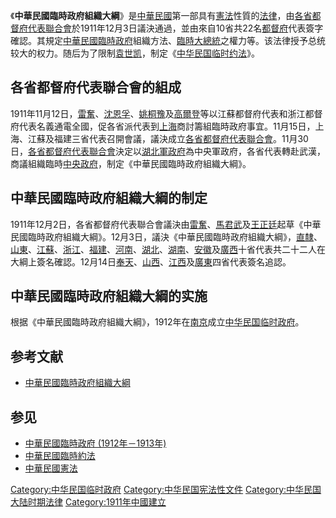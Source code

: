 {{中国宪政史}}
《'''中華民國臨時政府組織大綱'''》是[[中華民國|中華民國]]第一部具有[[憲法|憲法]]性質的[[法律|法律]]，由[[各省都督府代表聯合會|各省都督府代表聯合會]]於1911年12月3日議決通過，並由來自10省共22名[[都督府|都督府]]代表簽字確認。其規定[[中華民國臨時政府_(1912年－1913年)|中華民國臨時政府]]組織方法、[[中華民國臨時大總統|臨時大總統]]之權力等。该法律授予总统较大的权力。随后为了限制[[袁世凯|袁世凯]]，制定《[[中华民国临时约法|中华民国临时约法]]》。

== 各省都督府代表聯合會的組成 ==
{{Main|各省都督府代表聯合會}}

1911年11月12日，[[雷奮|雷奮]]、[[沈恩孚|沈恩孚]]、[[姚桐豫|姚桐豫]]及[[高爾登|高爾登]]等以江蘇都督府代表和浙江都督府代表名義通電全國，促各省派代表到[[上海|上海]]商討籌組臨時政府事宜。11月15日，上海、江蘇及福建三省代表召開會議，議決成立[[各省都督府代表聯合會|各省都督府代表聯合會]]。11月30日，[[各省都督府代表聯合會|各省都督府代表聯合會]]決定以[[湖北軍政府|湖北軍政府]]為中央軍政府，各省代表轉赴武漢，商議組織臨時[[中央政府|中央政府]]，制定《中華民國臨時政府組織大綱》。

== 中華民國臨時政府組織大綱的制定 ==
1911年12月2日，各省都督府代表聯合會議決由[[雷奮|雷奮]]、[[馬君武|馬君武]]及[[王正廷|王正廷]]起草《中華民國臨時政府組織大綱》。12月3日，議決《中華民國臨時政府組織大綱》，[[直隶省|直隸]]、[[山東|山東]]、[[江蘇|江蘇]]、[[浙江|浙江]]、[[福建|福建]]、[[河南|河南]]、[[湖北|湖北]]、[[湖南|湖南]]、[[安徽|安徽]]及[[廣西|廣西]]十省代表共二十二人在大綱上簽名確認。12月14日[[奉天省|奉天]]、[[山西|山西]]、[[江西|江西]]及[[廣東|廣東]]四省代表簽名追認。

== 中華民國臨時政府組織大綱的实施 ==
{{Main|中華民國臨時政府 (1912年－1913年)}}

根据《中華民國臨時政府組織大綱》，1912年在[[南京|南京]]成立[[中華民國臨時政府_(1912年－1913年)|中华民国临时政府]]。

==参考文献==
{{Wikisource|中華民國臨時政府組織大綱}}
{{Reflist}}
*[http://zh.wikisource.org/wiki/中華民國臨時政府組織大綱 中華民國臨時政府組織大綱]{{Wayback|url=http://zh.wikisource.org/wiki/%E4%B8%AD%E8%8F%AF%E6%B0%91%E5%9C%8B%E8%87%A8%E6%99%82%E6%94%BF%E5%BA%9C%E7%B5%84%E7%B9%94%E5%A4%A7%E7%B6%B1 |date=20200720082028 }}

== 参见 ==
{{Portal box|中華民國|法律}}
* [[中華民國臨時政府_(1912年－1913年)|中華民國臨時政府 (1912年－1913年)]]
* [[中華民國臨時約法|中華民國臨時約法]]
* [[中華民國憲法|中華民國憲法]]

{{Serial
|先前文件|《[[宪法重大信条十九条|宪法重大信条十九条]]》<br>{{nobold|{{small|（[[清朝政府|大清帝國政府]]）}}}}
|'''[[中華民國大陸時期|中國]][[中国历代宪法|憲法性文件]]'''<br>1911年（宣統三年）12月3日－1912年（民國元年）3月11日<br>{{small|（[[中華民國臨時政府_(1912年－1913年)|中華民國臨時政府]]）}}
|後繼文件|《[[中華民國臨時約法|中華民國臨時約法]]》<br>{{nobold|{{small|（[[中華民國臨時政府_(1912年－1913年)|中華民國臨時政府]]）}}}}
}}

[[Category:中华民国临时政府|Category:中华民国临时政府]]
[[Category:中华民国宪法性文件|Category:中华民国宪法性文件]]
[[Category:中华民国大陆时期法律|Category:中华民国大陆时期法律]]
[[Category:1911年中國建立|Category:1911年中國建立]]